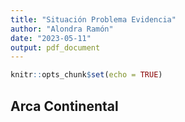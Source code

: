 ---
title: "Situación Problema Evidencia"
author: "Alondra Ramón"
date: "2023-05-11"
output: pdf_document
---

```{r setup, include=FALSE}
knitr::opts_chunk$set(echo = TRUE)
```

## Arca Continental 
